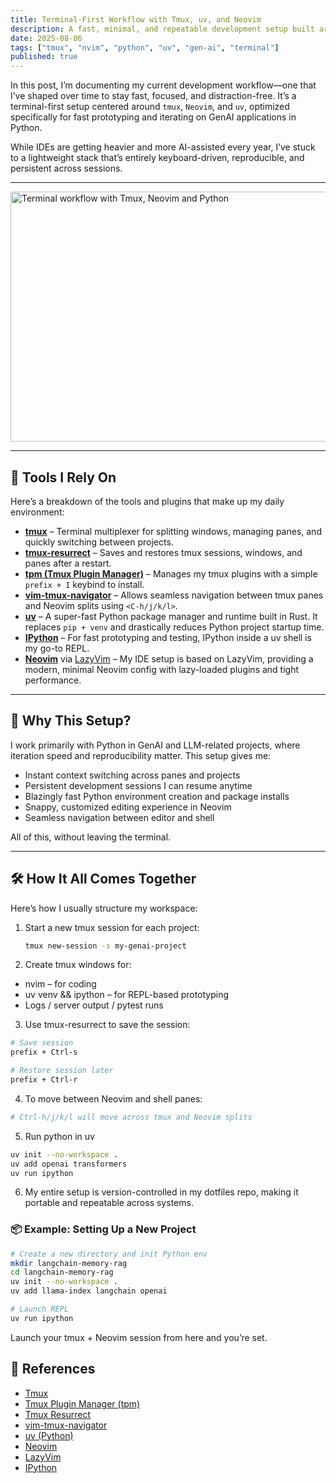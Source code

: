 ```yaml
---
title: Terminal-First Workflow with Tmux, uv, and Neovim
description: A fast, minimal, and repeatable development setup built around the terminal—using tmux, Neovim, and Python + uv—to power my GenAI workflow.
date: 2025-08-06
tags: ["tmux", "nvim", "python", "uv", "gen-ai", "terminal"]
published: true
---
```


In this post, I’m documenting my current development workflow—one that I’ve shaped over time to stay fast, focused, and distraction-free. It’s a terminal-first setup centered around `tmux`, `Neovim`, and `uv`, optimized specifically for fast prototyping and iterating on GenAI applications in Python.

While IDEs are getting heavier and more AI-assisted every year, I’ve stuck to a lightweight stack that’s entirely keyboard-driven, reproducible, and persistent across sessions.

---

<div className="flex justify-center items-center my-8">
  <Image
    src="../../public/tmux-nvim-py.png"
    alt="Terminal workflow with Tmux, Neovim and Python"
    width="700"
    height="400"
  />
</div>

---

## 🔧 Tools I Rely On

Here’s a breakdown of the tools and plugins that make up my daily environment:

- **[tmux](https://github.com/tmux/tmux)** – Terminal multiplexer for splitting windows, managing panes, and quickly switching between projects.
- **[tmux-resurrect](https://github.com/tmux-plugins/tmux-resurrect)** – Saves and restores tmux sessions, windows, and panes after a restart.
- **[tpm (Tmux Plugin Manager)](https://github.com/tmux-plugins/tpm)** – Manages my tmux plugins with a simple `prefix + I` keybind to install.
- **[vim-tmux-navigator](https://github.com/christoomey/vim-tmux-navigator)** – Allows seamless navigation between tmux panes and Neovim splits using `<C-h/j/k/l>`.
- **[uv](https://docs.astral.sh/uv/)** – A super-fast Python package manager and runtime built in Rust. It replaces `pip + venv` and drastically reduces Python project startup time.
- **[IPython](https://ipython.org/)** – For fast prototyping and testing, IPython inside a uv shell is my go-to REPL.
- **[Neovim](https://neovim.io/)** via [LazyVim](https://lazyvim.org) – My IDE setup is based on LazyVim, providing a modern, minimal Neovim config with lazy-loaded plugins and tight performance.

---

## 🧠 Why This Setup?

I work primarily with Python in GenAI and LLM-related projects, where iteration speed and reproducibility matter. This setup gives me:

- Instant context switching across panes and projects  
- Persistent development sessions I can resume anytime  
- Blazingly fast Python environment creation and package installs  
- Snappy, customized editing experience in Neovim  
- Seamless navigation between editor and shell  

All of this, without leaving the terminal.

---

## 🛠️ How It All Comes Together

Here’s how I usually structure my workspace:

1. Start a new tmux session for each project:
   ```bash
   tmux new-session -s my-genai-project
   ```
2.	Create tmux windows for:
-	nvim – for coding
-	uv venv && ipython – for REPL-based prototyping
-	Logs / server output / pytest runs
3.	Use tmux-resurrect to save the session:
  ```bash
  # Save session
  prefix + Ctrl-s

  # Restore session later
  prefix + Ctrl-r
  ```
4.	To move between Neovim and shell panes:
  ```bash
  # Ctrl-h/j/k/l will move across tmux and Neovim splits
  ```
5. Run python in uv
  ```bash
  uv init --no-workspace .
  uv add openai transformers
  uv run ipython
  ```
6.	My entire setup is version-controlled in my dotfiles repo, making it portable and repeatable across systems.

### 📦 Example: Setting Up a New Project
```bash
# Create a new directory and init Python env
mkdir langchain-memory-rag
cd langchain-memory-rag
uv init --no-workspace .
uv add llama-index langchain openai

# Launch REPL
uv run ipython
```

Launch your tmux + Neovim session from here and you’re set.

## 🔗 References
- [Tmux](https://github.com/tmux/tmux)
- [Tmux Plugin Manager (tpm)](https://github.com/tmux-plugins/tpm)
- [Tmux Resurrect](https://github.com/tmux-plugins/tmux-resurrect)
- [vim-tmux-navigator](https://github.com/christoomey/vim-tmux-navigator)
- [uv (Python)](https://docs.astral.sh/uv/)
- [Neovim](https://neovim.io/)
- [LazyVim](https://www.lazyvim.org/)
- [IPython](https://ipython.org/)